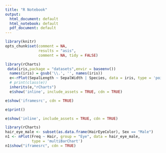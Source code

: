 ```yaml
---
title: "R Notebook"
output:
  html_document: default
  html_notebook: default
  pdf_document: default
---
```


<script src="C:/Users/vincent/Documents/ThinkR/Mission/EDF - defense/reporting dans shny/shinytodocx/inst/my_app/www/js/highchart.js"></script>
<script src="C:/Users/vincent/Documents/ThinkR/Mission/EDF - defense/reporting dans shny/shinytodocx/inst/my_app/www/js/highcharts-more.js"></script>
<script src="C:/Users/vincent/Documents/ThinkR/Mission/EDF - defense/reporting dans shny/shinytodocx/inst/my_app/www/js/motion.js"></script>

```r
library(knitr)
opts_chunk$set(comment = NA, 
               results = "asis",
               comment = NA, tidy = FALSE)
```

```r

library(rCharts)
 data(iris,package = "datasets",envir = baseenv())
  names(iris) = gsub('\\.', '', names(iris))
  e<-rPlot(SepalLength ~ SepalWidth | Species, data = iris, type = 'point', color = 'Species')
  # print(class(e))
  inherits(e,"rCharts")
  e$show('inline', include_assets = TRUE, cdn = TRUE)
```

```r
e$show('iframesrc', cdn = TRUE)
```



```r
e$print()
```


```r
e$show('inline', include_assets = TRUE, cdn = TRUE)
```

```r
library(rCharts)
hair_eye_male <- subset(as.data.frame(HairEyeColor), Sex == "Male")
n1 <- nPlot(Freq ~ Hair, group = "Eye", data = hair_eye_male, 
            type = 'multiBarChart')
n1$show("iframesrc", cdn = TRUE)
```


